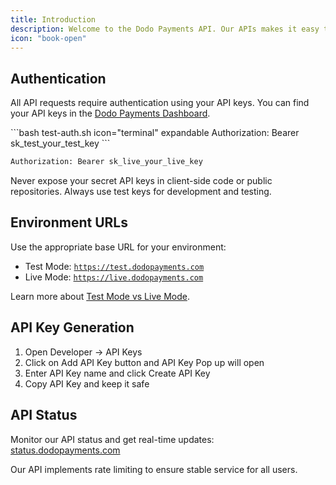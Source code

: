 ```yaml
---
title: Introduction
description: Welcome to the Dodo Payments API. Our APIs makes it easy to integrate secure, scalable, and versatile payment solutions into your applications.
icon: "book-open"
---
```



## Authentication

All API requests require authentication using your API keys. You can find your API keys in the [Dodo Payments Dashboard](https://app.dodopayments.com/developer/api-keys).

<CodeGroup>
```bash test-auth.sh icon="terminal" expandable
Authorization: Bearer sk_test_your_test_key
```

```bash live-auth.sh icon="terminal" expandable
Authorization: Bearer sk_live_your_live_key
```
</CodeGroup>

<Warning>
Never expose your secret API keys in client-side code or public repositories. Always use test keys for development and testing.
</Warning>

## Environment URLs

Use the appropriate base URL for your environment:

- Test Mode: [`https://test.dodopayments.com`](https://test.dodopayments.com)
- Live Mode: [`https://live.dodopayments.com`](https://live.dodopayments.com)

Learn more about [Test Mode vs Live Mode](/miscellaneous/test-mode-vs-live-mode).

## API Key Generation

1. Open Developer → API Keys
2. Click on Add API Key button and API Key Pop up will open
3. Enter API Key name and click Create API Key
4. Copy API Key and keep it safe



## API Status

Monitor our API status and get real-time updates:
[status.dodopayments.com](https://status.dodopayments.com)

<Note>
Our API implements rate limiting to ensure stable service for all users.
</Note>


